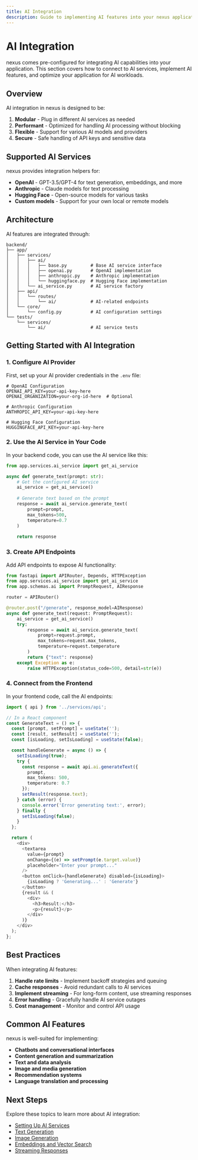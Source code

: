 ```yaml
---
title: AI Integration
description: Guide to implementing AI features into your nexus application.
---
```


# AI Integration

nexus comes pre-configured for integrating AI capabilities into your application. This section covers how to connect to AI services, implement AI features, and optimize your application for AI workloads.

## Overview

AI integration in nexus is designed to be:

1. **Modular** - Plug in different AI services as needed
2. **Performant** - Optimized for handling AI processing without blocking
3. **Flexible** - Support for various AI models and providers
4. **Secure** - Safe handling of API keys and sensitive data

## Supported AI Services

nexus provides integration helpers for:

- **OpenAI** - GPT-3.5/GPT-4 for text generation, embeddings, and more
- **Anthropic** - Claude models for text processing
- **Hugging Face** - Open-source models for various tasks
- **Custom models** - Support for your own local or remote models

## Architecture

AI features are integrated through:

```
backend/
├── app/
│   ├── services/
│   │   ├── ai/
│   │   │   ├── base.py         # Base AI service interface
│   │   │   ├── openai.py       # OpenAI implementation
│   │   │   ├── anthropic.py    # Anthropic implementation
│   │   │   └── huggingface.py  # Hugging Face implementation
│   │   └── ai_service.py       # AI service factory
│   ├── api/
│   │   └── routes/
│   │       └── ai/             # AI-related endpoints
│   └── core/
│       └── config.py           # AI configuration settings
└── tests/
    └── services/
        └── ai/                 # AI service tests
```

## Getting Started with AI Integration

### 1. Configure AI Provider

First, set up your AI provider credentials in the `.env` file:

```
# OpenAI Configuration
OPENAI_API_KEY=your-api-key-here
OPENAI_ORGANIZATION=your-org-id-here  # Optional

# Anthropic Configuration
ANTHROPIC_API_KEY=your-api-key-here

# Hugging Face Configuration
HUGGINGFACE_API_KEY=your-api-key-here
```

### 2. Use the AI Service in Your Code

In your backend code, you can use the AI service like this:

```python
from app.services.ai_service import get_ai_service

async def generate_text(prompt: str):
    # Get the configured AI service
    ai_service = get_ai_service()
    
    # Generate text based on the prompt
    response = await ai_service.generate_text(
        prompt=prompt,
        max_tokens=500,
        temperature=0.7
    )
    
    return response
```

### 3. Create API Endpoints

Add API endpoints to expose AI functionality:

```python
from fastapi import APIRouter, Depends, HTTPException
from app.services.ai_service import get_ai_service
from app.schemas.ai import PromptRequest, AIResponse

router = APIRouter()

@router.post("/generate", response_model=AIResponse)
async def generate_text(request: PromptRequest):
    ai_service = get_ai_service()
    try:
        response = await ai_service.generate_text(
            prompt=request.prompt,
            max_tokens=request.max_tokens,
            temperature=request.temperature
        )
        return {"text": response}
    except Exception as e:
        raise HTTPException(status_code=500, detail=str(e))
```

### 4. Connect from the Frontend

In your frontend code, call the AI endpoints:

```typescript
import { api } from '../services/api';

// In a React component
const GenerateText = () => {
  const [prompt, setPrompt] = useState('');
  const [result, setResult] = useState('');
  const [isLoading, setIsLoading] = useState(false);

  const handleGenerate = async () => {
    setIsLoading(true);
    try {
      const response = await api.ai.generateText({
        prompt,
        max_tokens: 500,
        temperature: 0.7
      });
      setResult(response.text);
    } catch (error) {
      console.error('Error generating text:', error);
    } finally {
      setIsLoading(false);
    }
  };

  return (
    <div>
      <textarea 
        value={prompt} 
        onChange={(e) => setPrompt(e.target.value)} 
        placeholder="Enter your prompt..."
      />
      <button onClick={handleGenerate} disabled={isLoading}>
        {isLoading ? 'Generating...' : 'Generate'}
      </button>
      {result && (
        <div>
          <h3>Result:</h3>
          <p>{result}</p>
        </div>
      )}
    </div>
  );
};
```

## Best Practices

When integrating AI features:

1. **Handle rate limits** - Implement backoff strategies and queuing
2. **Cache responses** - Avoid redundant calls to AI services
3. **Implement streaming** - For long-form content, use streaming responses
4. **Error handling** - Gracefully handle AI service outages
5. **Cost management** - Monitor and control API usage

## Common AI Features

nexus is well-suited for implementing:

- **Chatbots and conversational interfaces**
- **Content generation and summarization**
- **Text and data analysis**
- **Image and media generation**
- **Recommendation systems**
- **Language translation and processing**

## Next Steps

Explore these topics to learn more about AI integration:

- [Setting Up AI Services](/en/docs/ai-integration/setup)
- [Text Generation](/en/docs/ai-integration/text-generation)
- [Image Generation](/en/docs/ai-integration/image-generation)
- [Embeddings and Vector Search](/en/docs/ai-integration/embeddings)
- [Streaming Responses](/en/docs/ai-integration/streaming) 